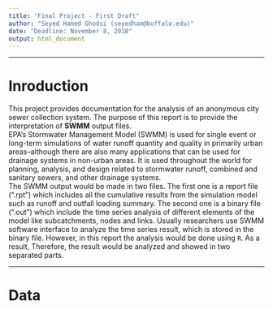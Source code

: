 ```yaml
---
title: "Final Project - First Draft"
author: "Seyed Hamed Ghodsi (seyedham@buffalo.edu)"
date: "Deadline: November 8, 2018"
output: html_document
---
```


***
# Inroduction

This project provides documentation for the analysis of an anonymous city sewer collection system. The purpose of this report is to provide the interpretation of **SWMM** output files.  
EPA's Stormwater Management Model (SWMM) is used for single event or long-term simulations of water runoff quantity and quality in primarily urban areas–although there are also many applications that can be used for drainage systems in non-urban areas. It is used throughout the world for planning, analysis, and design related to stormwater runoff, combined and sanitary sewers, and other drainage systems.  
The SWMM output would be made in two files. The first one is a report file (".rpt") which includes all the cumulative results from the simulation model such as runoff and outfall loading summary. The second one is a binary file (".out") which include the time series analysis of different elements of the model like subcatchments, nodes and links. Usually researchers use SWMM software interface to analyze the time series result, which is stored in the binary file. However, in this report the analysis would be done using `R`. As a result, Therefore, the result would be analyzed and showed in two separated parts.  

***  

# Data




<!-- # Materials and methods -->

<!-- Narrative and most code will go here.  Describe what you are doing and show how to do it (with code). -->

<!-- You can do bullets like this: -->

<!-- * The first most important thing -->
<!-- * The second most important thing -->
<!-- * The third most important thing -->

<!-- You can do numbers like this: -->

<!-- 1. The first most important thing -->
<!-- 2. The second most important thing -->
<!-- 3. The third most important thing -->

<!-- See [http://rmarkdown.rstudio.com/](http://rmarkdown.rstudio.com/) for all the amazing things you can do. -->


<!-- Here's my first code chunk. -->
<!-- ```{r} -->
<!-- 1+2 -->
<!-- ``` -->

<!-- Load any required packages in a code chunk (you may need to install some packages): -->

<!-- ```{r, message=F, warning=F} -->
<!-- library(dplyr) -->
<!-- library(ggplot2) -->
<!-- library(maps) -->
<!-- library(spocc) -->
<!-- knitr::opts_chunk$set(cache=TRUE)  # cache the results for quick compiling -->
<!-- ``` -->


<!-- We are going to use the `occ()` function to download _occurrence_ records for the American robin (_Turdus migratorius_) from the [Global Biodiversity Information Facility](gbif.org). -->

<!-- <img src="https://upload.wikimedia.org/wikipedia/commons/b/b8/Turdus-migratorius-002.jpg" alt="alt text" width="200"> -->
<!-- <small><small><small>Licensed under CC BY-SA 3.0 via [Wikimedia Commons](https://commons.wikimedia.org/wiki/File:Turdus-migratorius-002.jpg#/media/File:Turdus-migratorius-002.jpg)</small></small></small> -->

<!-- ```{r, warning=F}  -->
<!-- ## define which species to query -->
<!-- sp='Turdus migratorius' -->

<!-- ## run the query and convert to data.frame() -->
<!-- d = occ(query=sp, from='ebird',limit = 100) %>% occ2df() -->
<!-- ``` -->
<!-- This can take a few seconds. -->

<!-- ```{r, fig.width=6, fig.height=3, fig.cap="Map illustrating the known occurrence locations"} -->
<!-- # Load coastline -->
<!-- map=map_data("world") -->

<!-- ggplot(d,aes(x=longitude,y=latitude))+ -->
<!--   geom_polygon(aes(x=long,y=lat,group=group),data=map)+ -->
<!--   geom_point(col="red")+ -->
<!--   coord_equal() -->
<!-- ``` -->


<!-- # Results -->

<!-- Show tables, plots, etc. and describe them. -->

<!-- ```{r} -->
<!-- hist(d$latitude) -->
<!-- ``` -->

<!-- # Conclusions -->

<!-- What have you learned?  Are there any broader implications? -->

<!-- # References -->

